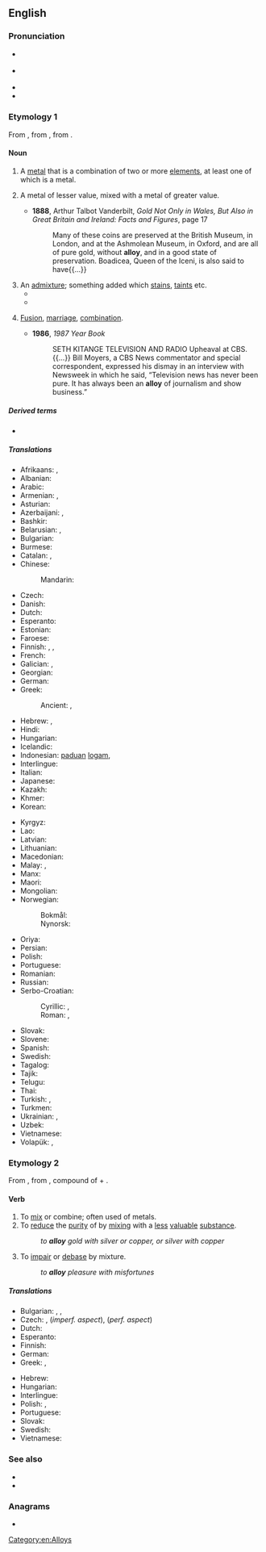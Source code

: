 ==English==

===Pronunciation===
* {{qualifier|noun}} {{IPA|en|/ˈæ.lɔɪ/|/əˈlɔɪ/}}
* {{qualifier|verb}} {{IPA|en|/əˈlɔɪ/|/ˈæ.lɔɪ/}}
* {{audio|en|en-us-alloy.ogg|Audio (US)}}
* {{rhymes|en|ɔɪ}}

===Etymology 1===
From {{etyl|xno|en}} {{m|fro|alai}}, from {{etyl|fro|en}} {{m|fro|aloi}}, from {{m|fro|aloiier}}.

====Noun====
{{en-noun|~}}

# A [[metal]] that is a combination of two or more [[element]]s, at least one of which is a metal.
# {{lb|en|archaic}} A metal of lesser value, mixed with a metal of greater value.
#: {{ux|en|gold without '''alloy'''}}
#* '''1888''', Arthur Talbot Vanderbilt, ''Gold Not Only in Wales, But Also in Great Britain and Ireland: Facts and Figures'', page 17
#*: Many of these coins are preserved at the British Museum, in London, and at the  Ashmolean Museum, in Oxford, and are all of pure gold, without '''alloy''', and in a  good state of preservation. Boadicea, Queen of the Iceni, is also said to have{{...}}
# An [[admixture]]; something added which [[stain]]s, [[taint]]s etc.
#* {{RQ:Florio Montaigne Essayes|chapter=20|book=II|passage=''Metrodorus'' said that in sadnesse there is some '''aloy''' of pleasure.}}
#* {{quote-book
|en
|year=1815
|author={{w|Jane Austen}}
|title={{w|Emma}}
|volume=III
|section=chapter 18
|passage=The sole grievance and '''alloy''' thus removed in the prospect of Harriet’s welfare, she was really in danger of becoming too happy for security.}}
# {{lb|en|figurative}} [[fusion|Fusion]], [[marriage]], [[combination]].
#* '''1986''', ''1987 Year Book''
#*: SETH KITANGE TELEVISION AND RADIO Upheaval at  CBS. {{...}} Bill Moyers, a CBS News commentator and special correspondent,  expressed his dismay in an interview with Newsweek in which he said, “Television news has never been pure. It has always been an '''alloy''' of journalism  and show business.”

=====Derived terms=====
* {{l|en|superalloy}}

=====Translations=====
{{trans-top|metal combined of more elements}}
* Afrikaans: {{t|af|alliasie}}, {{t|af|allooi}}
* Albanian: {{t+|sq|aliazh|m}}
* Arabic: {{t|ar|أُشَابَة|f}}
* Armenian: {{t+|hy|համաձուլվածք}}, {{t|hy|համահալվածք}}
* Asturian: {{t|ast|aleación|f}}
* Azerbaijani: {{t|az|xəlitə}}, {{t+|az|ərinti}}
* Bashkir: {{t|ba|иретмә|sc=Cyrl}}
* Belarusian: {{t|be|сплаў|m}}, {{t|be|сто́пак|m}}
* Bulgarian: {{t|bg|сплав}}
* Burmese: {{t+|my|သတ္တုစပ်}}
* Catalan: {{t+|ca|aliatge|m}}, {{t+|ca|lliga|f}}
* Chinese:
*: Mandarin: {{t+|cmn|合金|tr=héjīn}}
* Czech: {{t+|cs|slitina|f}}
* Danish: {{t+|da|legering|c}}
* Dutch: {{t+|nl|legering|f}}
* Esperanto: {{t|eo|alojo}}
* Estonian: {{t|et|sulam}}
* Faroese: {{t|fo|málmbland}}
* Finnish: {{t+|fi|metalliseos}}, {{t+|fi|lejeerinki}}, {{t|fi|seosmetalli}}
* French: {{t+|fr|alliage|m}}
* Galician: {{t+|gl|aliaxe|m}}, {{t|gl|liga|f}}
* Georgian: {{t|ka|სინჯი}}
* German: {{t+|de|Legierung|f}}
* Greek: {{t+|el|κράμα|n|sc=Grek}}
*: Ancient: {{t|grc|χύμευσις|f}}, {{t|grc|κρᾶμα|n}}
* Hebrew: {{t+|he|סגסוגת|f}}, {{t+|he|סגסגת|f|tr=sagsoget|alt=סגסוגת \ סַגְסֹגֶת}}
* Hindi: {{t|hi|मिश्रातु}}
* Hungarian: {{t+|hu|ötvözet}}
* Icelandic: {{t|is|málmblanda|f}}
* Indonesian: [[padu|paduan]] [[logam]], {{t+|id|aloi}}
* Interlingue: {{t|ie|alligate}}
* Italian: {{t+|it|lega|f}}
* Japanese: {{t+|ja|合金|tr=ごうきん, gōkin}}
* Kazakh: {{t|kk|қорытпа}}
* Khmer: {{t|km|សំលោហៈ}}
* Korean: {{t+|ko|합금}}
{{trans-mid}}
* Kyrgyz: {{t|ky|эритме}}
* Lao: {{t+|lo|ໂລຫະປະສົມ}}
* Latvian: {{t|lv|sakausējums|m}}
* Lithuanian: {{t|lt|lydinys|m}}
* Macedonian: {{t|mk|легура|f}}
* Malay: {{t|ms|pancalogam}}, {{t|ms|aloi}}
* Manx: {{t|gv|co-veain|f}}
* Maori: {{t|mi|koranu}}
* Mongolian: {{t+|mn|хайлш}}
* Norwegian:
*: Bokmål: {{t|nb|legering|m|f}}
*: Nynorsk: {{t|nn|legering|f}}
* Oriya: {{t|or|ମିଶ୍ରଧାତୁ|sc=Orya}}
* Persian: {{t+|fa|آلیاژ|tr=âlyâž|sc=fa-Arab}}
* Polish: {{t+|pl|stop|m-in}}
* Portuguese: {{t+|pt|liga|f}}
* Romanian: {{t+|ro|aliaj|n}}
* Russian: {{t+|ru|сплав|m}}
* Serbo-Croatian:
*: Cyrillic: {{t|sh|слитина|f}}, {{t|sh|легура|f}}
*: Roman: {{t+|sh|slitina|f}}, {{t+|sh|legura|f}}
* Slovak: {{t+|sk|zliatina|f}}
* Slovene: {{t+|sl|zlitina|f}}
* Spanish: {{t+|es|aleación|f}}
* Swedish: {{t+|sv|legering|c}}
* Tagalog: {{t|tl|balahak}}
* Tajik: {{t|tg|хӯла}}
* Telugu: {{t|te|మిశ్రమలోహం}}
* Thai: {{t+|th|โลหะเจือ}}
* Turkish: {{t+|tr|alaşım}}, {{t+|tr|halita}}
* Turkmen: {{t|tk|ergin}}
* Ukrainian: {{t|uk|сплав|m}}, {{t|uk|стоп|m}}
* Uzbek: {{t+|uz|qotishma}}
* Vietnamese: {{t+|vi|hợp kim}}
* Volapük: {{t+|vo|laliad}}, {{qualifier|obsolete}} {{t|vo|metalamig}}
{{trans-bottom}}

===Etymology 2===
From {{etyl|fro|en}} {{m|fro|aloiier||assemble, join}}, from {{etyl|la|en}} {{m|la|alligare||bind to, tie to}}, compound of {{m|la|ad||to}} + {{m|la|ligare||to bind}}.

====Verb====
{{en-verb}}

# To [[mix]] or combine; often used of metals.
# To [[reduce]] the [[purity]] of by [[mixing]] with a [[less]] [[valuable]] [[substance]].
#: ''to '''alloy''' gold with silver or copper, or silver with copper''
# {{lb|en|figurative}} To [[impair]] or [[debase]] by mixture.
#: ''to '''alloy''' pleasure with misfortunes''

=====Translations=====
{{trans-top|mix or combine}}
* Bulgarian: {{t|bg|сплавям}}, {{t+|bg|смесвам}}, {{t|bg|легирам}}
* Czech: {{t|cs|legovat}}, {{t|cs|slévat}} (''imperf. aspect''), {{t+|cs|slít}} (''perf. aspect'')
* Dutch: {{t+|nl|legeren}}
* Esperanto: {{t|eo|aloji}}
* Finnish: {{t+|fi|seostaa}}
* German: {{t+|de|legieren}}
* Greek: {{t|el|κραματοποιώ|sc=Grek}}, {{t+|el|νοθεύω|sc=Grek}}
{{trans-mid}}
* Hebrew: {{t|he|נתך|m|tr=nétekh}}
* Hungarian: {{t+|hu|ötvöz}}
* Interlingue: {{t|ie|alligar}}
* Polish: {{t|pl|stapiać}}, {{t+|pl|stopić}}
* Portuguese: {{t+|pt|ligar}}
* Slovak: {{t|sk|zliať}}
* Swedish: {{t+|sv|legera}}
* Vietnamese: {{t+|vi|hợp kim}}
{{trans-bottom}}

===See also===
* {{pedialite}}
* {{Wikisource1911Enc Citation|Alloys}}

===Anagrams===
* {{anagrams|en|a=alloy|Loyal|Yolla|loyal|yallo}}

[[Category:en:Alloys]]